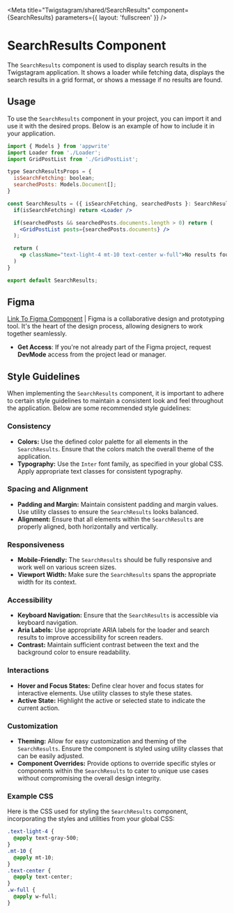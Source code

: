 
<Meta 
  title="Twigstagram/shared/SearchResults" 
  component={SearchResults} 
  parameters={{ layout: 'fullscreen' }}
/>

# SearchResults Component

The `SearchResults` component is used to display search results in the Twigstagram application. It shows a loader while fetching data, displays the search results in a grid format, or shows a message if no results are found.


## Usage

To use the `SearchResults` component in your project, you can import it and use it with the desired props. Below is an example of how to include it in your application.

```jsx
import { Models } from 'appwrite'
import Loader from './Loader';
import GridPostList from './GridPostList';

type SearchResultsProps = {
  isSearchFetching: boolean;
  searchedPosts: Models.Document[];
}

const SearchResults = ({ isSearchFetching, searchedPosts }: SearchResultsProps) => {
  if(isSearchFetching) return <Loader />

  if(searchedPosts && searchedPosts.documents.length > 0) return (
    <GridPostList posts={searchedPosts.documents} />
  );

  return (
    <p className="text-light-4 mt-10 text-center w-full">No results found</p>
  )
}

export default SearchResults;
```
## Figma

[Link To Figma Component](https://www.figma.com/) | Figma is a collaborative design and prototyping tool. It's the heart of the design process, allowing designers to work together seamlessly.

- **Get Access**: If you're not already part of the Figma project, request **DevMode** access from the project lead or manager.

## Style Guidelines

When implementing the `SearchResults` component, it is important to adhere to certain style guidelines to maintain a consistent look and feel throughout the application. Below are some recommended style guidelines:

### Consistency

- **Colors:** Use the defined color palette for all elements in the `SearchResults`. Ensure that the colors match the overall theme of the application.
- **Typography:** Use the `Inter` font family, as specified in your global CSS. Apply appropriate text classes for consistent typography.

### Spacing and Alignment

- **Padding and Margin:** Maintain consistent padding and margin values. Use utility classes to ensure the `SearchResults` looks balanced.
- **Alignment:** Ensure that all elements within the `SearchResults` are properly aligned, both horizontally and vertically.

### Responsiveness

- **Mobile-Friendly:** The `SearchResults` should be fully responsive and work well on various screen sizes.
- **Viewport Width:** Make sure the `SearchResults` spans the appropriate width for its context.

### Accessibility

- **Keyboard Navigation:** Ensure that the `SearchResults` is accessible via keyboard navigation.
- **Aria Labels:** Use appropriate ARIA labels for the loader and search results to improve accessibility for screen readers.
- **Contrast:** Maintain sufficient contrast between the text and the background color to ensure readability.

### Interactions

- **Hover and Focus States:** Define clear hover and focus states for interactive elements. Use utility classes to style these states.
- **Active State:** Highlight the active or selected state to indicate the current action.

### Customization

- **Theming:** Allow for easy customization and theming of the `SearchResults`. Ensure the component is styled using utility classes that can be easily adjusted.
- **Component Overrides:** Provide options to override specific styles or components within the `SearchResults` to cater to unique use cases without compromising the overall design integrity.

### Example CSS

Here is the CSS used for styling the `SearchResults` component, incorporating the styles and utilities from your global CSS:

```css
.text-light-4 {
  @apply text-gray-500;
}
.mt-10 {
  @apply mt-10;
}
.text-center {
  @apply text-center;
}
.w-full {
  @apply w-full;
}
```